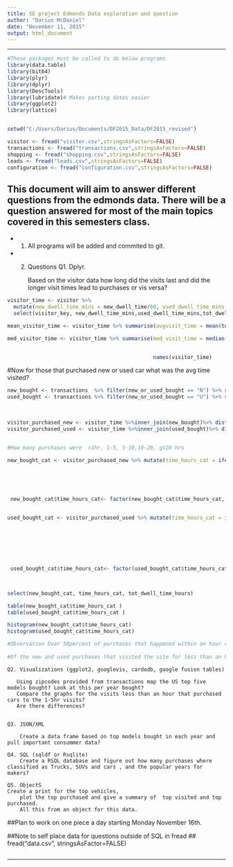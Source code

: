 ```yaml
---
title: SE project Edmonds Data exploration and question
author: "Darius McDaniel"
date: "November 11, 2015"
output: html_document
---
```


----------

```r
#These packages must be called to do below programs
library(data.table)
library(bit64)
library(plyr)
library(dplyr)
library(DescTools)
library(lubridate)# Makes parting dates easier
library(ggplot2)
library(lattice)


setwd("C:/Users/Darius/Documents/DF2015_Data/DF2015_revised") 

visitor <- fread("visitor.csv",stringsAsFactors=FALSE)
transactions <- fread("transactions.csv",stringsAsFactors=FALSE)
shopping <- fread("shopping.csv",stringsAsFactors=FALSE)
leads <- fread("leads.csv",stringsAsFactors=FALSE)
configuration <- fread("configuration.csv",stringsAsFactors=FALSE)

```

## This document will aim to answer different questions from the edmonds data. There will be a question answered for most of the main topics covered in this semesters class.

+ 1. All programs will be added and commited to git.
+ 2. Questions 
    Q1. Dplyr.
        
        Based on the visitor data how long did the visits last and did the longer visit times         lead to purchases or vis versa?
        
```r


visitor_time <- visitor %>% 
  mutate(new_dwell_time_mins = new_dwell_time/60, used_dwell_time_mins = used_dwell_time/60 , tot_dwell_time_mins =   tot_dwell_time/60 , tot_dwell_time_hours = tot_dwell_time_mins/60)%>% 
  select(visitor_key, new_dwell_time_mins,used_dwell_time_mins,tot_dwell_time_mins,tot_dwell_time_hours, zip)

mean_visitor_time <- visitor_time %>% summarise(avgvisit_time = mean(tot_dwell_time_mins, na.rm = TRUE)) 

med_visitor_time <- visitor_time %>% summarise(med_visit_time = median(tot_dwell_time_mins, na.rm = TRUE))


                                               names(visitor_time)
```
                                            
#Now for those that purchased new or used car what was the avg time visited?
```r
new_bought <- transactions  %>% filter(new_or_used_bought == "N") %>% select(visitor_key, date_sold, new_or_used_bought, price_bought,model_bought,make_bought,model_year_bought,mileage_bought)%>% distinct()
used_bought <- transactions %>% filter(new_or_used_bought == "U") %>% select(visitor_key, date_sold, new_or_used_bought, price_bought,model_bought,make_bought,model_year_bought,mileage_bought)%>% distinct()

                                               
                                                                                              
visitor_purchased_new <- visitor_time %>%inner_join(new_bought)%>% distinct()
visitor_purchased_used <- visitor_time %>%inner_join(used_bought)%>% distinct()


#How many purchases were  >1hr, 1-5, 5-10,10-20, gt20 hrs

new_bought_cat <- visitor_purchased_new %>% mutate(time_hours_cat = ifelse(tot_dwell_time_hours < 1, 1, ifelse(tot_dwell_time_hours >= 1 & tot_dwell_time_hours < 5,2,
                                                                              ifelse(tot_dwell_time_hours >= 5 & tot_dwell_time_hours < 10,3,   
                                                                              ifelse(tot_dwell_time_hours >= 10 & tot_dwell_time_hours < 20,4,
                                                                              ifelse(tot_dwell_time_hours >= 20 & tot_dwell_time_hours < 48,5,
                                                                              ifelse(tot_dwell_time_hours >= 48 & tot_dwell_time_hours < 72,6,
                                                                              ifelse(tot_dwell_time_hours >72,7,NA)))))))) 
 new_bought_cat$time_hours_cat<- factor(new_bought_cat$time_hours_cat, levels = c(1,2,3,4,5,6,7), labels = c(">1hr", " 1-5hrs", " 5-10hrs","10-20hrs","20-48hrs", "48-72hrs", ">72hrs")) 


used_bought_cat <- visitor_purchased_used %>% mutate(time_hours_cat = ifelse(tot_dwell_time_hours < 1, 1, ifelse(tot_dwell_time_hours >= 1 & tot_dwell_time_hours < 5,2,
                                                                              ifelse(tot_dwell_time_hours >= 5 & tot_dwell_time_hours < 10,3,   
                                                                              ifelse(tot_dwell_time_hours >= 10 & tot_dwell_time_hours < 20,4,
                                                                              ifelse(tot_dwell_time_hours >= 20 & tot_dwell_time_hours < 48,5,
                                                                              ifelse(tot_dwell_time_hours >= 48 & tot_dwell_time_hours < 72,6,
                                                                              ifelse(tot_dwell_time_hours >72,7,NA)))))))) 


 used_bought_cat$time_hours_cat<- factor(used_bought_cat$time_hours_cat, levels = c(1,2,3,4,5,6,7), labels = c(">1hr", " 1-5hrs", " 5-10hrs","10-20hrs","20-48hrs", "48-72hrs", ">72hrs")) 



select(new_bought_cat, time_hours_cat, tot_dwell_time_hours)

table(new_bought_cat$time_hours_cat )
table(used_bought_cat$time_hours_cat )

histogram(new_bought_cat$time_hours_cat)
histogram(used_bought_cat$time_hours_cat)

#Observation Over 50percent of purchases that happened within an hour of visiting the site for new and used cars
                                         
#Of the new and used purchases that visited the site for less than an hour how many different models did they look at?
```

      
    Q2. Visualizations (ggplot2, googlevis, cardodb, google fusion tables)
        
       Using zipcodes provided from transactions map the US top five models bought? Look at this per year bought?
       Compare the graphs for the visits less than an hour that purchased cars to the 1-5hr visits?
       Are there differences?
      
        
    Q3. JSON/XML
    
        Create a data frame based on top models bought in each year and pull important consummer data?
      
    Q4. SQL (sqldf or Rsqlite)
        Create a RSQL database and figure out how many purchases where classified as Trucks, SUVs and cars , and the popular years for makers? 

    Q5. ObjectS
    Create a print for the top vehicles,
        plot the top purchased and give a summary of  top visited and top purchased. 
        All this from an object for this data.
    


##Plan to work on one piece a day starting Monday November 16th.


##Note to self place data for questions outside of SQL in fread
##     fread("data.csv", stringsAsFactor=FALSE)



```r

```

---




```r


```



```r


```

